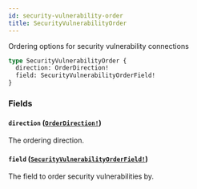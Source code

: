 ```yaml
---
id: security-vulnerability-order
title: SecurityVulnerabilityOrder
---
```


Ordering options for security vulnerability connections

```graphql
type SecurityVulnerabilityOrder {
  direction: OrderDirection!
  field: SecurityVulnerabilityOrderField!
}
```

### Fields

#### `direction` ([`OrderDirection!`](/docs/api/enums/order-direction))

The ordering direction.

#### `field` ([`SecurityVulnerabilityOrderField!`](/docs/api/enums/security-vulnerability-order-field))

The field to order security vulnerabilities by.
